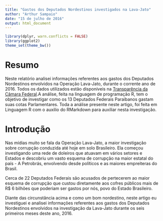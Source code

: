 ```yaml
---
title: "Gastos dos Deputados Nordestinos investigados na Lava-Jato"
author: "Arthur Sampaio"
date: "15 de julho de 2016"
output: html_document
---
```


```r
library(dplyr, warn.conflicts = FALSE)
library(ggplot2)
theme_set(theme_bw())
```

# Resumo

Neste relatório analisei informações referentes aos gastos dos Deputados Nordestinos envolvidos na Operação Lava-Jato, durante o corrente ano de 2016. Todos os dados utilizados estão disponíveis na [Transparência da Câmara Federal](http://www2.camara.leg.br/transparencia/cota-para-exercicio-da-atividade-parlamentar/dados-abertos-cota-parlamentar).A análise, feita na linguagem de programação R, tem o objetivo de investigar como os 13 Deputados Federais Paraibanos gastam suas cotas Parlamentares. Toda a análise presente neste artigo, foi feita em Linguagem R com o auxilio do RMarkdown para auxiliar nesta investigação. 

# Introdução 

Nas mídias muito se fala da Operação Lava-Jato, a maior investigação sobre corrupção conduzida até hoje em solo Brasileiro. Ela começou investigando uma rede de doleiros que atuavam em vários setores e Estados e descobriu um vasto esquema de corrupção na maior estatal do país - A Petrobrás, envolvendo desde políticos e as maiores empreiteras do Brasil. 

Cerca de 22 Deputados Federais são acusados de pertecerem ao maior esquema de corrupção que custou diretamente aos cofres públicos mais de R$ 6 bilhões que poderiam ser gastos por nós, povo do Estado Brasileiro. 

Diante das circunstância acima e como um bom nordestino, neste artigo eu investiguei e analisei informações referentes aos gastos dos Deputados Nordestinos envolvidos na investigação da Lava-Jato durante os seis primeiros meses deste ano, 2016.  



